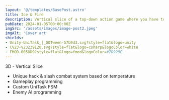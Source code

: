 ```yaml
---
layout: '@/templates/BasePost.astro'
title: Ice & Fire
description: Vertical slice of a top-down action game where you have to balance your temperature to stay alive.
pubDate: 2024-01-05T00:00:00Z
imgSrc: '/assets/images/image-post2.jpeg'
imgAlt: 'Cover art'
shields:
- Unity-UniTask_|_DOTween-57b9d3.svg?style=flat&logo=unity
- C%23-%23239120.svg?style=flat&logo=csharp&logoColor=white
- FMOD-0058D9?style=flat&logo=fmod&logoColor=#7D929E
---
```


3D - Vertical Slice

<ProjectDetails
  role=''
  company=''
  platforms=''
  time=''
/>

- Unique hack & slash combat system based on temperature
- Gameplay programming
- Custom UniTask FSM
- Enemy AI programming
